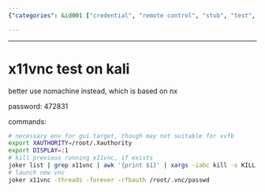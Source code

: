 ```yaml
---
{"categories": &id001 ["credential", "remote control", "stub", "test", "VNC"], "category": "Kali Linux", "date": "2023-12-22 23:52:59", "description": "This article provides detailed instructions on how to install and run x11vnc on a Kali Linux system. However, it also recommends using Nomachine instead due to its NX-based foundation. The article includes a password and various example command lines for proper execution.", "tags": *id001, "title": "x11vnc test on kali"}

---
```


------

# x11vnc test on kali

better use nomachine instead, which is based on nx

password: 472831

commands:
```bash
# necessary env for gui target, though may not suitable for xvfb
export XAUTHORITY=/root/.Xauthority
export DISPLAY=:1
# kill previous running x11vnc, if exists
joker list | grep x11vnc | awk '{print $1}' | xargs -iabc kill -s KILL abc
# launch new vnc
joker x11vnc -threads -forever -rfbauth /root/.vnc/passwd
```

